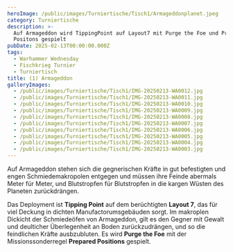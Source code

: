 ```yaml
---
heroImage: /public/images/Turniertische/Tisch1/Armageddonplanet.jpeg
category: Turniertische
description: >-
  Auf Armageddon wird TippingPoint auf Layout7 mit Purge the Foe und Prepared
  Positons gespielt
pubDate: 2025-02-13T00:00:00.000Z
tags:
  - Warhammer Wednesday
  - Fischkrieg Turnier
  - Turniertisch
title: (1) Armageddon
galleryImages:
  - /public/images/Turniertische/Tisch1/IMG-20250213-WA0012.jpg
  - /public/images/Turniertische/Tisch1/IMG-20250213-WA0011.jpg
  - /public/images/Turniertische/Tisch1/IMG-20250213-WA0010.jpg
  - /public/images/Turniertische/Tisch1/IMG-20250213-WA0009.jpg
  - /public/images/Turniertische/Tisch1/IMG-20250213-WA0008.jpg
  - /public/images/Turniertische/Tisch1/IMG-20250213-WA0007.jpg
  - /public/images/Turniertische/Tisch1/IMG-20250213-WA0006.jpg
  - /public/images/Turniertische/Tisch1/IMG-20250213-WA0005.jpg
  - /public/images/Turniertische/Tisch1/IMG-20250213-WA0004.jpg
  - /public/images/Turniertische/Tisch1/IMG-20250213-WA0003.jpg
---
```


Auf Armageddon stehen sich die gegnerischen Kräfte in gut befestigten und engen Schmiedemakropolen entgegen und müssen ihre Feinde abermals Meter für Meter, und Blutstropfen für Blutstropfen in die kargen Wüsten des Planeten zurückdrängen.

Das Deployment ist **Tipping Point** auf dem berüchtigten **Layout 7**, das für viel Deckung in dichten Manufactorumsgebäuden sorgt. Im makroplen Dickicht der Schmiedeöfen von Armageddon, gilt es den Gegner mit Gewalt und deulticher Überlegenheit an Boden zurückzudrängen, und so die feindlichen Kräfte ausbzubluten. Es wird **Purge the Foe** mit der Missionssonderregel **Prepared Positions** gespielt.
